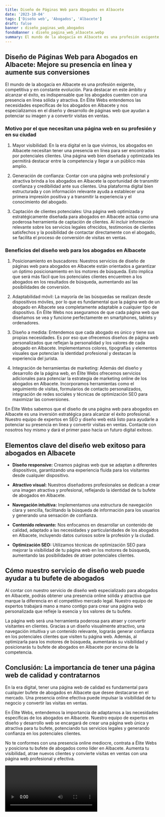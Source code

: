 ```yaml
---
title: Diseño de Páginas Web para Abogados en Albacete
date: '2023-10-04'
tags: ['Diseño web', 'Abogados', 'Albacete']
draft: false
banner : diseño_paginas_web_abogados
fondoBanner : diseño_pagina_web_albacete.webp
summary: El mundo de la abogacía en Albacete es una profesión exigente, competitiva y en constante evolución. Para destacar en este ámbito y alcanzar el éxito, es indispensable que los abogados cuenten con una presencia en línea sólida y atractiva. En Élite Webs entendemos las necesidades específicas de los abogados en Albacete y nos especializamos en el diseño y desarrollo de páginas web que ayudan a potenciar su imagen y a convertir visitas en ventas.
---
```


## Diseño de Páginas Web para Abogados en Albacete: Mejore su presencia en línea y aumente sus conversiones

El mundo de la abogacía en Albacete es una profesión exigente, competitiva y en constante evolución. Para destacar en este ámbito y alcanzar el éxito, es indispensable que los abogados cuenten con una presencia en línea sólida y atractiva. En Élite Webs entendemos las necesidades específicas de los abogados en Albacete y nos especializamos en el diseño y desarrollo de páginas web que ayudan a potenciar su imagen y a convertir visitas en ventas.

### Motivo por el que necesitan una página web en su profesión y en su ciudad

1. Mayor visibilidad: En la era digital en la que vivimos, los abogados en Albacete necesitan tener una presencia en línea para ser encontrados por potenciales clientes. Una página web bien diseñada y optimizada les permitirá destacar entre la competencia y llegar a un público más amplio.

2. Generación de confianza: Contar con una página web profesional y atractiva brinda a los abogados en Albacete la oportunidad de transmitir confianza y credibilidad ante sus clientes. Una plataforma digital bien estructurada y con información relevante ayuda a establecer una primera impresión positiva y a transmitir la experiencia y el conocimiento del abogado.

3. Captación de clientes potenciales: Una página web optimizada y estratégicamente diseñada para abogados en Albacete actúa como una poderosa herramienta de captación de clientes. Al incluir información relevante sobre los servicios legales ofrecidos, testimonios de clientes satisfechos y la posibilidad de contactar directamente con el abogado, se facilita el proceso de conversión de visitas en ventas.

### Beneficios del diseño web para los abogados en Albacete

1. Posicionamiento en buscadores: Nuestros servicios de diseño de páginas web para abogados en Albacete están orientados a garantizar un óptimo posicionamiento en los motores de búsqueda. Esto implica que será más fácil que los potenciales clientes encuentren a los abogados en los resultados de búsqueda, aumentando así las posibilidades de conversión.

2. Adaptabilidad móvil: La mayoría de las búsquedas se realizan desde dispositivos móviles, por lo que es fundamental que la página web de un abogado en Albacete sea completamente adaptable a cualquier tipo de dispositivo. En Élite Webs nos aseguramos de que cada página web que diseñamos se vea y funcione perfectamente en smartphones, tablets y ordenadores.

3. Diseño a medida: Entendemos que cada abogado es único y tiene sus propias necesidades. Es por eso que ofrecemos diseños de página web personalizados que reflejan la personalidad y los valores de cada abogado en Albacete. Implementamos colores, tipografías y elementos visuales que potencian la identidad profesional y destacan la experiencia del jurista.

4. Integración de herramientas de marketing: Además del diseño y desarrollo de la página web, en Élite Webs ofrecemos servicios adicionales para potenciar la estrategia de marketing online de los abogados en Albacete. Incorporamos herramientas como el seguimiento de visitas, formularios de contacto personalizados, integración de redes sociales y técnicas de optimización SEO para maximizar las conversiones.

En Élite Webs sabemos que el diseño de una página web para abogados en Albacete es una inversión estratégica para alcanzar el éxito profesional. Nuestro equipo de expertos en SEO y diseño web está listo para ayudarle a potenciar su presencia en línea y convertir visitas en ventas. Contacte con nosotros hoy mismo y dará el primer paso hacia un futuro digital exitoso.

<GifSeo />

<Cta />

## Elementos clave del diseño web exitoso para abogados en Albacete

- **Diseño responsive:** Creamos páginas web que se adaptan a diferentes dispositivos, garantizando una experiencia fluida para los visitantes desde cualquier dispositivo.

- **Atractivo visual:** Nuestros diseñadores profesionales se dedican a crear una imagen atractiva y profesional, reflejando la identidad de tu bufete de abogados en Albacete.

- **Navegación intuitiva:** Implementamos una estructura de navegación clara y sencilla, facilitando la búsqueda de información para los usuarios y generando una sensación de confianza.

- **Contenido relevante:** Nos enfocamos en desarrollar un contenido de calidad, adaptado a las necesidades y particularidades de los abogados en Albacete, incluyendo datos curiosos sobre la profesión y la ciudad.

- **Optimización SEO:** Utilizamos técnicas de optimización SEO para mejorar la visibilidad de tu página web en los motores de búsqueda, aumentando las posibilidades de atraer potenciales clientes.

## Cómo nuestro servicio de diseño web puede ayudar a tu bufete de abogados

Al contar con nuestro servicio de diseño web especializado para abogados en Albacete, podrás obtener una presencia online sólida y atractiva que marque la diferencia en el competitivo mercado legal. Nuestro equipo de expertos trabajará mano a mano contigo para crear una página web personalizada que refleje la esencia y los valores de tu bufete.

La página web será una herramienta poderosa para atraer y convertir visitantes en clientes. Gracias a un diseño visualmente atractivo, una navegación intuitiva y un contenido relevante, lograrás generar confianza en los potenciales clientes que visiten tu página web. Además, al optimizarla para los motores de búsqueda, aumentarás su visibilidad y posicionarás tu bufete de abogados en Albacete por encima de la competencia.

## Conclusión: La importancia de tener una página web de calidad y contratarnos

En la era digital, tener una página web de calidad es fundamental para cualquier bufete de abogados en Albacete que desee destacarse en el mercado. Una presencia online efectiva puede impulsar la visibilidad de tu negocio y convertir las visitas en ventas.

En Élite Webs, entendemos la importancia de adaptarnos a las necesidades específicas de los abogados en Albacete. Nuestro equipo de expertos en diseño y desarrollo web se encargará de crear una página web única y atractiva para tu bufete, potenciando tus servicios legales y generando confianza en los potenciales clientes.

No te conformes con una presencia online mediocre, contrata a Élite Webs y posiciona tu bufete de abogados como líder en Albacete. Aumenta tu visibilidad, atrae nuevos clientes y convierte visitas en ventas con una página web profesional y efectiva.

<Video />

<CtaBot job='Abogados' city='Albacete'/>

<Gmaps query='Albacete+españa+maps' />